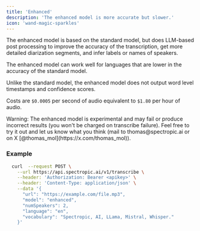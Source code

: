 ```yaml
---
title: 'Enhanced'
description: 'The enhanced model is more accurate but slower.'
icon: 'wand-magic-sparkles'
---
```


The enhanced model is based on the standard model, but does LLM-based post processing to improve the accuracy of the transcription, get more detailed diarization segments, and infer labels or names of speakers.

The enhanced model can work well for languages that are lower in the accuracy of the standard model.

<Warning>Unlike the standard model, the enhanced model does not output word level timestamps and confidence scores.</Warning>

Costs are `$0.0005` per second of audio equivalent to `$1.80` per hour of audio.

<Warning>
  Warning: The enhanced model is experimental and may fail or produce incorrect results (you won't be charged on transcribe failure). Feel free to try it out and let us know what you think (mail to thomas@spectropic.ai or on X [@thomas_mol](https://x.com/thomas_mol)).
</Warning>

### Example

```bash Request Example
  curl  --request POST \
    --url https://api.spectropic.ai/v1/transcribe \
    --header: 'Authorization: Bearer <apikey>' \
    --header: 'Content-Type: application/json' \
    --data '{
      "url": "https://example.com/file.mp3",
      "model": "enhanced",
      "numSpeakers": 2,
      "language": "en",
      "vocabulary": "Spectropic, AI, LLama, Mistral, Whisper."
    }'
``` 